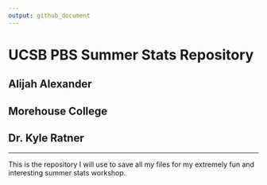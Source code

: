 ```yaml
---
output: github_document
---
```


# UCSB PBS Summer Stats Repository

## Alijah Alexander
## Morehouse College 
## Dr. Kyle Ratner

***

This is the repository I will use to save all my files for my extremely fun and interesting summer stats workshop. 